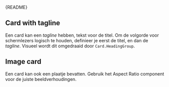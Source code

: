 
<Meta of={CardStories} />

<Markdown>{README}</Markdown>

<Primary />

<Controls />

## Card with tagline

Een card kan een _tagline_ hebben, tekst voor de titel.
Om de volgorde voor schermlezers logisch te houden,
definieer je eerst de titel, en dan de _tagline_. Visueel wordt dit omgedraaid door `Card.HeadingGroup`.

<Canvas of={CardStories.CardWithTagline} />

## Image card

Een card kan ook een plaatje bevatten. Gebruik het Aspect Ratio component voor de juiste beeldverhoudingen.

<Canvas of={CardStories.ImageCard} />
